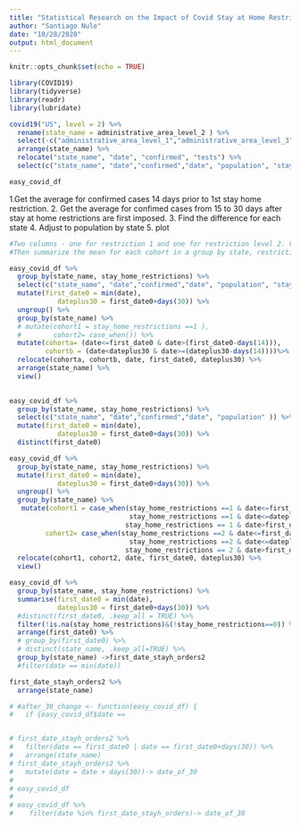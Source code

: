 ```yaml
---
title: "Statistical Research on the Impact of Covid Stay at Home Restrictions"
author: "Santiago Nule"
date: "10/28/2020"
output: html_document
---
```


```r
knitr::opts_chunk$set(echo = TRUE)
```

```r
library(COVID19)
library(tidyverse)
library(readr)
library(lubridate)
```


```r
covid19("US", level = 2) %>%
  rename(state_name = administrative_area_level_2 ) %>% 
  select(-c("administrative_area_level_1","administrative_area_level_3","latitude","longitude","currency", "administrative_area_level_1")) %>% 
  arrange(state_name) %>% 
  relocate("state_name", "date", "confirmed", "tests") %>% 
  select(c("state_name", "date","confirmed","date", "population", "stay_home_restrictions" ))-> easy_covid_df

easy_covid_df
```

1.Get the average for confirmed cases 14 days prior to 1st stay home restriction.
2. Get the average for confimed cases from 15 to 30 days after stay at home restrictions are first imposed. 
3. Find the difference for each state
4. Adjust to population by state
5. plot


```r
#Two columns - one for restriction 1 and one for restriction level 2. Values would be a, b and none in each. The a is the before restriction group (first date - )and the b is the after restriction group (firstdate + 30  ) and then none for dates not in the cohort.
#Then summarize the mean for each cohort in a group by state, restriction level, cohort.

easy_covid_df %>% 
  group_by(state_name, stay_home_restrictions) %>% 
  select(c("state_name", "date","confirmed","date", "population", "stay_home_restrictions" )) %>% 
  mutate(first_date0 = min(date),
            dateplus30 = first_date0+days(30)) %>% 
  ungroup() %>% 
  group_by(state_name) %>% 
  # mutate(cohort1 = stay_home_restrictions ==1 ),  
  #        cohort2= case_when()) %>%  
  mutate(cohorta= (date<=first_date0 & date>(first_date0-days(14))),
         cohortb = (date<dateplus30 & date>=(dateplus30-days(14))))%>%
  relocate(cohorta, cohortb, date, first_date0, dateplus30) %>% 
  arrange(state_name) %>% 
  view()
  

```
```r
easy_covid_df %>% 
  group_by(state_name, stay_home_restrictions) %>% 
  select(c("state_name", "date","confirmed","date", "population" )) %>% 
  mutate(first_date0 = min(date),
            dateplus30 = first_date0+days(30)) %>% 
  distinct(first_date0)
```

```r
easy_covid_df %>% 
  group_by(state_name, stay_home_restrictions) %>% 
  mutate(first_date0 = min(date),
            dateplus30 = first_date0+days(30)) %>% 
  ungroup() %>% 
  group_by(state_name) %>% 
   mutate(cohort1 = case_when(stay_home_restrictions ==1 & date<=first_date0 & date>(first_date0-days(14))~"a",
                              stay_home_restrictions ==1 & date<=dateplus30 & date>=(dateplus30-days(14))~"b",
                             stay_home_restrictions == 1 & date>first_date0 & date<(dateplus30-days(14))| date<(first_date0-days(14))| date>(dateplus30) | stay_home_restrictions != 1 ~"None"),
         cohort2= case_when(stay_home_restrictions ==2 & date<=first_date0 & date>(first_date0-days(14))~"a",
                              stay_home_restrictions ==2 & date<=dateplus30 & date>=(dateplus30-days(14))~"b",
                             stay_home_restrictions == 2 & date>first_date0 & date<(dateplus30-days(14))| date<(first_date0-days(14))| date>(dateplus30) | stay_home_restrictions != 2 ~"None")) %>%  
  relocate(cohort1, cohort2, date, first_date0, dateplus30) %>% 
  view()
```



```r
easy_covid_df %>% 
  group_by(state_name, stay_home_restrictions) %>% 
  summarise(first_date0 = min(date),
            dateplus30 = first_date0+days(30)) %>% 
  #distinct(first_date0, .keep_all = TRUE) %>% 
  filter(!is.na(stay_home_restrictions)&(!stay_home_restrictions==0)) %>% 
  arrange(first_date0) %>% 
  # group_by(first_date0) %>% 
  # distinct(state_name, .keep_all=TRUE) %>% 
  group_by(state_name) ->first_date_stayh_orders2
  #filter(date == min(date))

first_date_stayh_orders2 %>% 
  arrange(state_name)

# #after_30_change <- function(easy_covid_df) {
#   if {easy_covid_df$date == 


# first_date_stayh_orders2 %>% 
#   filter(date == first_date0 | date == first_date0+days(30)) %>% 
#   arrange(state_name)
# first_date_stayh_orders2 %>% 
#   mutate(date = date + days(30))-> date_of_30
# 
# easy_covid_df
# 
# easy_covid_df %>% 
#    filter(date %in% first_date_stayh_orders)-> date_of_30
```

